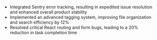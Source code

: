 - Integrated Sentry error tracking, resulting in expedited issue resolution and enhanced overall product stability
- Implemented an advanced tagging system, improving file organization and search efficiency by 12%
- Resolved critical React routing and form bugs, leading to a 20% reduction in task completion time

